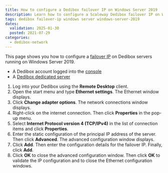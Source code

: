 ```yaml
---
title: How to configure a Dedibox failover IP on Windows Server 2019
description: Learn how to configure a Scaleway Dedibox failover IP on Windows Server 2019.
tags: dedibox failover-ip windows server windows-server-2019
dates:
  validation: 2025-01-30
  posted: 2021-07-29
categories:
  - dedibox-network
---
```




This page shows you how to configure a [failover IP](/dedibox-ip-failover/concepts/#failover-ips) on Dedibox servers running on Windows Server 2019.

<Requirements />

- A Dedibox account logged into the [console](https://console.online.net)
- A [Dedibox dedicated server](https://www.scaleway.com/en/dedibox)

1. Log into your Dedibox using the **Remote Desktop** client.
2. Open the start menu and type **Ethernet settings**. The Ethernet window displays.
    <Lightbox image={image} alt="" />
3. Click **Change adapter options**. The network connections window displays.
4. Right-click on the internet connection. Then click **Properties** in the pop-up menu.
5. Select **Internet Protocol version 4 (TCP/IPv4)** in the list of connection items and click **Properties**.
6. Enter the static configuration of the principal IP address of the server. Then click **Advanced**. The advanced configuration window displays. 
    <Lightbox image={image2} alt="" />
7. Click **Add**. Then enter the configuration details for the failover IP. Finally, click **Add**.
    <Lightbox image={image3} alt="" />
8. Click **OK** to close the advanced configuration window. Then click **OK** to validate the IP configuration and to close the Ethernet configuration windows.


